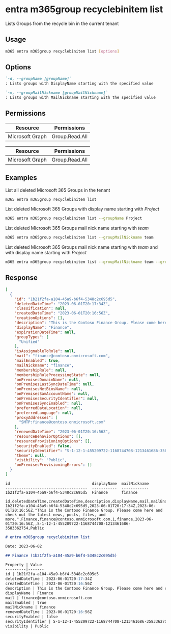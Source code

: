 
# entra m365group recyclebinitem list

Lists Groups from the recycle bin in the current tenant

## Usage

```sh
m365 entra m365group recyclebinitem list [options]
```

## Options

```md definition-list
`-d, --groupName [groupName]`
: Lists groups with DisplayName starting with the specified value

`-m, --groupMailNickname [groupMailNickname]`
: Lists groups with MailNickname starting with the specified value
```

<Global />

## Permissions

<Tabs>
  <TabItem value="Delegated">

  | Resource        | Permissions    |
  |-----------------|----------------|
  | Microsoft Graph | Group.Read.All |

  </TabItem>
  <TabItem value="Application">

  | Resource        | Permissions    |
  |-----------------|----------------|
  | Microsoft Graph | Group.Read.All |

  </TabItem>
</Tabs>

## Examples

List all deleted Microsoft 365 Groups in the tenant

```sh
m365 entra m365group recyclebinitem list
```

List deleted Microsoft 365 Groups with display name starting with _Project_

```sh
m365 entra m365group recyclebinitem list --groupName Project
```

List deleted Microsoft 365 Groups mail nick name starting with _team_

```sh
m365 entra m365group recyclebinitem list --groupMailNickname team
```

List deleted Microsoft 365 Groups mail nick name starting with _team_ and with display name starting with _Project_

```sh
m365 entra m365group recyclebinitem list --groupMailNickname team --groupName Project
```

## Response

<Tabs>
  <TabItem value="JSON">

  ```json
  [
    {
      "id": "1b21f2fa-a104-45a9-b6f4-5348c2c695d5",
      "deletedDateTime": "2023-06-01T20:17:34Z",
      "classification": null,
      "createdDateTime": "2023-06-01T20:16:56Z",
      "creationOptions": [],
      "description": "This is the Contoso Finance Group. Please come here and check out the latest news, posts, files, and more.",
      "displayName": "Finance",
      "expirationDateTime": null,
      "groupTypes": [
        "Unified"
      ],
      "isAssignableToRole": null,
      "mail": "finance@contoso.onmicrosoft.com",
      "mailEnabled": true,
      "mailNickname": "finance",
      "membershipRule": null,
      "membershipRuleProcessingState": null,
      "onPremisesDomainName": null,
      "onPremisesLastSyncDateTime": null,
      "onPremisesNetBiosName": null,
      "onPremisesSamAccountName": null,
      "onPremisesSecurityIdentifier": null,
      "onPremisesSyncEnabled": null,
      "preferredDataLocation": null,
      "preferredLanguage": null,
      "proxyAddresses": [
        "SMTP:finance@contoso.onmicrosoft.com"
      ],
      "renewedDateTime": "2023-06-01T20:16:56Z",
      "resourceBehaviorOptions": [],
      "resourceProvisioningOptions": [],
      "securityEnabled": false,
      "securityIdentifier": "S-1-12-1-455209722-1168744708-1213461686-3583362754",
      "theme": null,
      "visibility": "Public",
      "onPremisesProvisioningErrors": []
    }
  ]
  ```

  </TabItem>
  <TabItem value="Text">

  ```text
  id                                    displayName  mailNickname
  ------------------------------------  -----------  ------------
  1b21f2fa-a104-45a9-b6f4-5348c2c695d5  Finance      finance
  ```

  </TabItem>
  <TabItem value="CSV">

  ```csv
  id,deletedDateTime,createdDateTime,description,displayName,mail,mailEnabled,mailNickname,renewedDateTime,securityEnabled,securityIdentifier,visibility
  1b21f2fa-a104-45a9-b6f4-5348c2c695d5,2023-06-01T20:17:34Z,2023-06-01T20:16:56Z,"This is the Contoso Finance Group. Please come here and check out the latest news, posts, files, and more.",Finance,finance@contoso.onmicrosoft.com,1,finance,2023-06-01T20:16:56Z,,S-1-12-1-455209722-1168744708-1213461686-3583362754,Public
  ```

  </TabItem>
  <TabItem value="Markdown">

  ```md
  # entra m365group recyclebinitem list

  Date: 2023-06-02

  ## Finance (1b21f2fa-a104-45a9-b6f4-5348c2c695d5)

  Property | Value
  ---------|-------
  id | 1b21f2fa-a104-45a9-b6f4-5348c2c695d5
  deletedDateTime | 2023-06-01T20:17:34Z
  createdDateTime | 2023-06-01T20:16:56Z
  description | This is the Contoso Finance Group. Please come here and check out the latest news, posts, files, and more.
  displayName | Finance
  mail | finance@contoso.onmicrosoft.com
  mailEnabled | true
  mailNickname | finance
  renewedDateTime | 2023-06-01T20:16:56Z
  securityEnabled | false
  securityIdentifier | S-1-12-1-455209722-1168744708-1213461686-3583362754
  visibility | Public
  ```

  </TabItem>
</Tabs>
